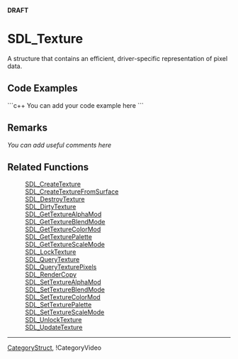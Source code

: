 <!-- pragma section-numbers off -->
<!-- pragma disable-camelcase -->
'''DRAFT'''

= SDL_Texture =
A structure that contains an efficient, driver-specific representation of pixel data.


== Code Examples ==
```c++
You can add your code example here
```

== Remarks ==
''You can add useful comments here''

== Related Functions ==
:[[SDL_CreateTexture]]
:[[SDL_CreateTextureFromSurface]]
:[[SDL_DestroyTexture]]
:[[SDL_DirtyTexture]]
:[[SDL_GetTextureAlphaMod]]
:[[SDL_GetTextureBlendMode]]
:[[SDL_GetTextureColorMod]]
:[[SDL_GetTexturePalette]]
:[[SDL_GetTextureScaleMode]]
:[[SDL_LockTexture]]
:[[SDL_QueryTexture]]
:[[SDL_QueryTexturePixels]]
:[[SDL_RenderCopy]]
:[[SDL_SetTextureAlphaMod]]
:[[SDL_SetTextureBlendMode]]
:[[SDL_SetTextureColorMod]]
:[[SDL_SetTexturePalette]]
:[[SDL_SetTextureScaleMode]]
:[[SDL_UnlockTexture]]
:[[SDL_UpdateTexture]]

----
[[CategoryStruct]], !CategoryVideo
